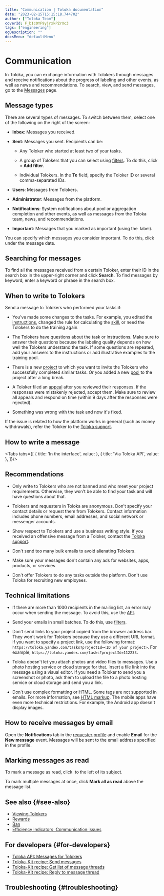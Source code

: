 ```yaml
---
title: "Communication | Toloka documentation"
date: "2023-02-15T15:15:18.744702"
author: ["Toloka Team"]
coverId: F_bIcOYF9yjrxkPZrXc3
tags: ["engineering"]
ogDescription: ""
docsMenu: "defaultMenu"
---
```



# Communication

In Toloka, you can exchange information with Tolokers through messages and receive notifications about the progress of labeling and other events, as well as news and recommendations. To search, view, and send messages, go to the [Messages](https://platform.toloka.ai/requester/messages) page.

## Message types

There are several types of messages. To switch between them, select one of the following on the right of the screen:

- **Inbox**: Messages you received.

- **Sent**: Messages you sent. Recipients can be:

    - Any Toloker who started at least two of your tasks.

    - A group of Tolokers that you can select using [filters](/docs/guide/filters). To do this, click **+ Add filter**.

    - Individual Tolokers. In the **To** field, specify the Toloker ID or several comma-separated IDs.

- **Users**: Messages from Tolokers.

- **Administrator**: Messages from the platform.

- **Notifications**: System notifications about pool or aggregation completion and other events, as well as messages from the Toloka team, news, and recommendations.

- **Important**: Messages that you marked as important (using the <img src="https://tlk-infra-front.azureedge.net/portal-static/uploaded/images/1675425181749/1675425181749_original_svg.svg" alt="" /> label).

<Note mode="note" title="Note">

You can specify which messages you consider important. To do this, click <img src="https://tlk-infra-front.azureedge.net/portal-static/uploaded/images/1675425185465/1675425185465_original_svg.svg" alt="" /> under the message date.

</Note>

## Searching for messages

To find all the messages received from a certain Toloker, enter their ID in the search box in the upper-right corner and click **Search**.
To find messages by keyword, enter a keyword or phrase in the search box.

## When to write to Tolokers

Send a message to Tolokers who performed your tasks if:

- You've made some changes to the tasks. For example, you edited the [instructions](/docs/glossary#instructions), changed the rule for calculating the [skill](/docs/glossary#skill), or need the Tolokers to do the training again.

- The Tolokers have questions about the task or instructions. Make sure to answer their questions because the labeling quality depends on how well the Tolokers understand the task. If some questions are repeated, add your answers to the instructions or add illustrative examples to the training pool.

- There is a new [project](/docs/glossary#project) to which you want to invite the Tolokers who successfully completed similar tasks. Or you added a new [pool](/docs/glossary#pool) to the project after a long break.

- A Toloker filed an [appeal](/docs/guide/accept#appeal) after you reviewed their responses. If the responses were mistakenly rejected, accept them. Make sure to review all appeals and respond on time (within 9 days after the responses were rejected).

- Something was wrong with the task and now it's fixed.

<Note mode="note" title="Note">

If the issue is related to how the platform works in general (such as money withdrawals), refer the Toloker to the [Toloka support](/docs/guide/troubleshooting/support).

</Note>

## How to write a message

<Tabs tabs={[
  { title: 'In the interface', value: <MessagingList1/> },
  { title: 'Via Toloka API', value: <MessagingList2/> },
]}/>

## Recommendations

- Only write to Tolokers who are not banned and who meet your project requirements. Otherwise, they won't be able to find your task and will have questions about that.

- Tolokers and requesters in Toloka are anonymous. Don't specify your contact details or request them from Tolokers. Contact information includes phone numbers, email addresses, and social network or messenger accounts.

- Show respect to Tolokers and use a business writing style. If you received an offensive message from a Toloker, contact the [Toloka support](/docs/guide/troubleshooting/support).

- Don't send too many bulk emails to avoid alienating Tolokers.

- Make sure your messages don't contain any ads for websites, apps, products, or services.

- Don't offer Tolokers to do any tasks outside the platform. Don't use Toloka for recruiting new employees.

## Technical limitations

- If there are more than 1000 recipients in the mailing list, an error may occur when sending the message. To avoid this, use the [API](/docs/api/messages).

- Send your emails in small batches. To do this, use [filters](/docs/guide/filters).

- Don't send links to your project copied from the browser address bar. They won't work for Tolokers because they use a different URL format. If you want to specify a project link, use the following format: `https://toloka.yandex.com/tasks?projectId=<ID of your project>`. For example, `https://toloka.yandex.com/tasks?projectId=112233`.

- Toloka doesn't let you attach photos and video files to messages. Use a photo hosting service or cloud storage for that. Insert a file link into the message using a visual editor. If you need a Toloker to send you a screenshot or photo, ask them to upload the file to a photo hosting service or cloud storage and send you a link.

- Don't use complex formatting or HTML. Some tags are not supported in emails. For more information, see [HTML markup](/docs/guide/instruction#html). The mobile apps have even more technical restrictions. For example, the Android app doesn't display images.

## How to receive messages by email

Open the **Notifications** tab in the [requester profile](https://platform.toloka.ai/requester/profile) and enable **Email** for the **New message** event. Messages will be sent to the email address specified in the profile.

## Marking messages as read

To mark a message as read, click <img src="https://tlk-infra-front.azureedge.net/portal-static/uploaded/images/1675425185041/1675425185041_original_svg.svg" alt="" /> to the left of its subject.

To mark multiple messages at once, click **Mark all as read** above the message list.

## See also {#see-also}

- [Viewing Tolokers](/docs/guide/users)
- [Rewards](/docs/guide/bonus)
- [Ban](/docs/guide/ban)
- [Efficiency indicators: Communication issues](/docs/guide/efficiency-metrics/communication)

## For developers {#for-developers}

- [Toloka API: Messages for Tolokers](/docs/api/messages)
- [Toloka-Kit recipe: Send messages](/docs/toloka-kit/recipes/send-messages)
- [Toloka-Kit recipe: Get list of message threads](/docs/toloka-kit/recipes/get-message-threads)
- [Toloka-Kit recipe: Reply to message thread](/docs/toloka-kit/recipes/reply-to-message-thread)

## Troubleshooting {#troubleshooting}

<FaqNotify/>

<ContactGuideSupport/>
